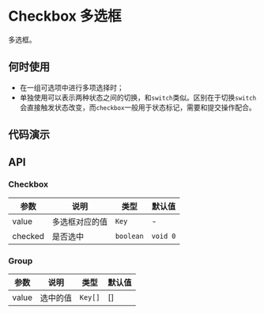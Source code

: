 
# Checkbox 多选框

多选框。

## 何时使用

- 在一组可选项中进行多项选择时；
- 单独使用可以表示两种状态之间的切换，和`switch`类似。区别在于切换`switch`会直接触发状态改变，而`checkbox`一般用于状态标记，需要和提交操作配合。

## 代码演示

<Usage src='/checkbox/basic.tsx' title='基本' description='最简单的用法。' />
<Usage src='/checkbox/group.tsx' title='Checkbox 组' description='方便的从数组生成 Checkbox 组。' />

## API

### Checkbox

| 参数    | 说明           | 类型      | 默认值   |
| ------- | -------------- | --------- | -------- |
| value   | 多选框对应的值 | `Key`     | -        |
| checked | 是否选中       | `boolean` | `void 0` |

### Group

| 参数  | 说明     | 类型    | 默认值 |
| ----- | -------- | ------- | ------ |
| value | 选中的值 | `Key[]` | []     |
